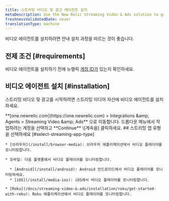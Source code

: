 ```yaml
---
title: 스트리밍 비디오 및 광고 에이전트 설치
metaDescription: Use the New Relic Streaming Video & Ads solution to gain deep visibility and actionable insights into real user experiences.
freshnessValidatedDate: never
translationType: machine
---
```


비디오 에이전트를 설치하려면 안내 설치 과정을 따르는 것이 좋습니다.

## 전제 조건 [#requirements]

비디오 에이전트를 설치하기 전에 뉴렐릭 [계정 ID가](/docs/accounts/accounts-billing/account-setup/account-id) 있는지 확인하세요.

## 비디오 에이전트 설치 [#installation]

스트리밍 비디오 및 광고를 시작하려면 스트리밍 미디어 자산에 비디오 에이전트를 설치하세요.

<Steps>
  <Step>
    <DNT>**[one.newrelic.com](https://one.newrelic.com) &gt; Integrations &amp;amp; Agents &gt; Streaming Video &amp;amp; Ads**</DNT> 으로 이동합니다.
  </Step>

  <Step>
    드롭다운 메뉴에서 작업하려는 계정을 선택하고 **Continue** \[계속을] 클릭하세요.
  </Step>

  <Step>
    ## 스트리밍 앱 유형을 선택하세요 [#select-streaming-app-type]

    * [브라우저](/install/browser-media): 브라우저 애플리케이션에서 비디오 플레이어를 모니터링합니다.

    * 모바일: 다음 플랫폼에서 비디오 플레이어를 모니터링합니다.

      * [Android](/install/android): Android 안드로이드에서 비디오 플레이어를 모니터링하세요.
      * [iOS](/install/media-ios): iOS에서 비디오 플레이어를 모니터링합니다.

    * [Roku](/docs/streaming-video-&-ads/installation/roku/get-started-with-roku): Roku 애플리케이션에서 비디오 플레이어를 모니터링합니다.
  </Step>
</Steps>
